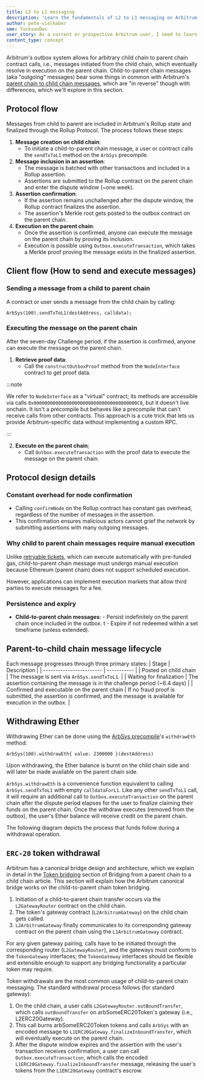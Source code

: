```yaml
---
title: L2 to L1 messaging
description: 'Learn the fundamentals of L2 to L1 messaging on Arbitrum.'
author: pete-vielhaber
sme: TucksonDev
user_story: As a current or prospective Arbitrum user, I need to learn more about messaging between L2 and L1 on Arbitrum.
content_type: concept
---
```



<a data-quicklook-from="arbitrum">Arbitrum</a>'s <a data-quicklook-from="outbox">outbox</a> system
allows for arbitrary <a data-quicklook-from="child-chain">child chain</a> to <a data-quicklook-from="parent-chain">
  parent chain
</a> contract calls, i.e., messages initiated from the child chain, which eventually resolve in
execution on the parent chain. Child-to-parent chain messages (aka "outgoing" messages) bear some
things in common with Arbitrum's [parent chain to child chain
messages](/how-arbitrum-works/10-l1-to-l2-messaging.mdx), which are "in reverse" though with
differences, which we'll explore in this section.

## Protocol flow

Messages from child to parent are included in Arbitrum's Rollup state and finalized through the Rollup Protocol. The process follows these steps:

1. **Message creation on child chain**:
   - To initiate a child-to-parent chain message, a user or contract calls the `sendTxToL1` method on the `ArbSys` precompile.
2. **Message inclusion in an <a data-quicklook-from="assertion">assertion</a>**:
   - The message is batched with other transactions and included in a Rollup assertion.
   - Assertions are submitted to the Rollup contract on the parent chain and enter the dispute window (~one week).
3. **Assertion confirmation**:
   - If the assertion remains unchallenged after the dispute window, the Rollup contract finalizes the assertion.
   - The assertion's Merkle root gets posted to the outbox contract on the parent chain.
4. **Execution on the parent chain**:
   - Once the assertion is confirmed, anyone can execute the message on the parent chain by proving its inclusion.
   - Execution is possible using `Outbox.executeTransaction`, which takes a Merkle proof proving the message exists in the finalized assertion.

## Client flow (How to send and execute messages)

### Sending a message from a child to parent chain

A contract or user sends a message from the child chain by calling:

```solidity
ArbSys(100).sendTxToL1(destAddress, calldata);
```

### Executing the message on the parent chain

After the seven-day <a data-quicklook-from="challenge">Challenge</a> period, if the assertion is confirmed, anyone can execute the message on the parent chain.

1. **Retrieve proof data**:
   - Call the `constructOutboxProof` method from the `NodeInterface` contract to get proof data.

:::note

We refer to `NodeInterface` as a "virtual" contract; its methods are accessible via calls `0x00000000000000000000000000000000000000C8`, but it doesn't live onchain. It isn't a precompile but behaves like a precompile that can't receive calls from other contracts. This approach is a cute trick that lets us provide Arbitrum-specific data without implementing a custom RPC.

:::

2. **Execute on the parent chain**;
   - Call `Outbox.executeTransaction` with the proof data to execute the message on the parent chain.

## Protocol design details

### Constant overhead for node confirmation

- Calling `confirmNode` on the Rollup contract has constant gas overhead, regardless of the number of messages in the assertion.
- This confirmation ensures malicious actors cannot grief the network by submitting assertions with many outgoing messages.

### Why child to parent chain messages require manual execution

Unlike [retryable tickets](/how-arbitrum-works/10-l1-to-l2-messaging.mdx), which can execute automatically with pre-funded gas, child-to-parent chain message must undergo manual execution because Ethereum (parent chain) does not support scheduled execution.

However, applications can implement execution markets that allow third parties to execute messages for a fee.

### Persistence and expiry

- **Child-to-parent chain messages**: - Persist indefinitely on the parent chain once included in the outbox.
  t - Expire if not redeemed within a set timeframe (unless extended).

## Parent-to-child chain message lifecycle

Each message progresses through three primary states:
| Stage | Description |
| ------------------------ | ----------- |
| Posted on child chain | The message is sent via `ArbSys.sendTxToL1`. |
| Waiting for finalization | The assertion containing the message is in the <a data-quicklook-from="challenge-period">challenge period</a> (~6.4 days) |
| Confirmed and executable on the parent chain | If no <a data-quicklook-from="fraud-proof">fraud proof</a> is submitted, the assertion is confirmed, and the message is available for execution in the outbox. |

## Withdrawing Ether

Withdrawing Ether can be done using the [ArbSys precompile](/build-decentralized-apps/precompiles/02-reference.mdx#arbsys)'s `withdrawEth` method:

```solidity
ArbSys(100).withdrawEth{ value: 2300000 }(destAddress)
```

Upon withdrawing, the Ether balance is burnt on the child chain side and will later be made available on the parent chain side.

`ArbSys.withdrawEth` is a convenience function equivalent to calling `ArbSys.sendTxToL1` with empty `calldataForL1`. Like any other `sendTxToL1` call, it will require an additional call to `Outbox.executeTransaction` on the parent chain after the dispute period elapses for the user to finalize claiming their funds on the parent chain. Once the withdraw executes (removed from the outbox), the user's Ether balance will receive credit on the parent chain.

The following diagram depicts the process that funds follow during a withdrawal operation.

<ImageZoom
  src="/img/dapps-withdrawing-ether.svg"
  alt="Process funds follow during withdrawal operation"
  className="img-600px"
/>

## `ERC-20` token withdrawal

Arbitrum has a canonical <a data-quicklook-from="bridge">bridge</a> design and architecture, which we explain in detail in the [Token bridging](/how-arbitrum-works/10-l1-to-l2-messaging.mdx#token-bridging) section of Bridging from a parent chain to a child chain article. This section will explain how the Arbitrum canonical bridge works on the child-to-parent chain token bridging.

1. Initiation of a child-to-parent chain transfer occurs via the `L2GatewayRouter` contract on the child chain.
2. The token's gateway contract (`L2ArbitrumGateway`) on the child chain gets called.
3. `L2ArbitrumGateway` finally communicates to its corresponding gateway contract on the parent chain using the `L1ArbitrumGateway` contract.

<ImageZoom
  src="/img/dapps-bridge_withdrawals.png"
  alt="Withdrawal process using the gateway"
  className="img-600px"
/>

For any given gateway pairing, calls have to be initiated through the corresponding router (`L2GatewayRouter`), and the gateways must conform to the `TokenGateway` interfaces; the `TokenGateway` interfaces should be flexible and extensible enough to support any bridging functionality a particular token may require.

Token withdrawals are the most common usage of child-to-parent chain messaging. The standard withdrawal process follows (for standard gateway):

1. On the child chain, a user calls `L2GatewayRouter.outBoundTransfer`, which calls `outBoundTransfer` on arbSomeERC20Token's gateway (i.e., L2ERC20Gateway).
2. This call burns arbSomeERC20Token tokens and calls `ArbSys` with an encoded message to `L1ERC20Gateway.finalizeInboundTransfer`, which will eventually execute on the parent chain.
3. After the dispute window expires and the assertion with the user's <a data-quicklook-from="transaction">transaction</a> receives confirmation, a user can call `Outbox.executeTransaction`, which calls the encoded `L1ERC20Gateway.finalizeInboundTransfer` message, releasing the user's tokens from the `L1ERC20Gateway` contract's escrow.
